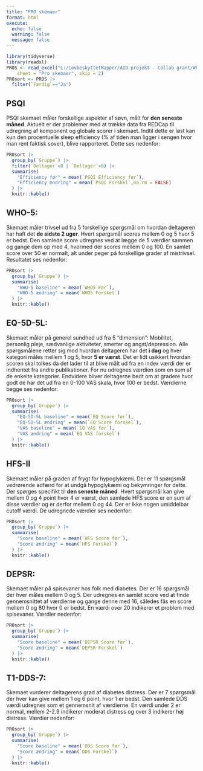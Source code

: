 ```yaml
---
title: "PRO skemaer"
format: html
execute:
  echo: false
  warning: false
  message: false
---
```


```r
library(tidyverse)
library(readxl)
PROS <- read_excel("L:/LovbeskyttetMapper/AID projekt - Collab grant/WP2+3 (AIDBeyond)/AID-BEYOND Trial Master File/16) Data analyser/Analyseskema samlet NY.xlsx", 
    sheet = "Pro skemaer", skip = 2)
PROsort <- PROS |> 
  filter(`Færdig`=="Ja")
```

## PSQI
PSQI skemaet måler forskellige aspekter af søvn, målt for **den seneste måned**. Aktuelt er der problemer med at trække data fra REDCap til udregning af komponent og globale scorer i skemaet. Indtil dette er løst kan kun den procentuelle sleep efficiency (% af tiden man ligger i sengen hvor man rent faktisk sover), blive rapporteret. Dette ses nedenfor:
```r
PROsort |> 
  group_by(`Gruppe`) |> 
  filter(`Deltager`<8 | `Deltager`>8) |> 
  summarise(
    "Efficiency før" = mean(`PSQI Efficiency før`),
    "Efficiency ændring" = mean(`PSQI Forskel`,na.rm = FALSE)
  ) |> 
  knitr::kable()
```

## WHO-5:
Skemaet måler trivsel ud fra 5 forskellige spørgsmål om hvordan deltageren har haft det **de sidste 2 uger**. Hvert spørgsmål scores mellem 0 og 5 hvor 5 er bedst. Den samlede score udregnes ved at lægge de 5 værdier sammen og gange dem op med 4, hvormed der scores mellem 0 og 100. En samlet score over 50 er normalt, alt under peger på forskellige grader af mistrivsel. Resultatet ses nedenfor:
```r
PROsort |> 
  group_by(`Gruppe`) |> 
  summarise(
    "WHO-5 baseline" = mean(`WHO5 Før`),
    "WHO-5 ændring" = mean(`WHO5 Forskel`)
  ) |> 
  knitr::kable()
```

## EQ-5D-5L:
Skemaet måler på generel sundhed ud fra 5 "dimension": Mobilitet, personlig pleje, sædvanlige aktiviteter, smerter og angst/depression. Alle spørgsmålene retter sig mod hvordan deltageren har det **i dag** og hver kategori måles mellem 1 og 5, hvor **5 er værst**. Det er lidt usikkert hvordan scoren skal tolkes da det lader til at blive målt ud fra en index værdi der er indhentet fra andre publikationer. For nu udregnes værdien som en sum af de enkelte kategorier. Endvidere bliver deltagerne bedt om at gradere hvor godt de har det ud fra en 0-100 VAS skala, hvor 100 er bedst. Værdierne begge ses nedenfor:
```r
PROsort |> 
  group_by(`Gruppe`) |> 
  summarise(
    "EQ-5D-5L baseline" = mean(`EQ Score før`),
    "EQ-5D-5L ændring" = mean(`EQ Score forskel`),
    "VAS baseline" = mean(`EQ VAS før`),
    "VAS ændring" = mean(`EQ VAS forskel`)
  ) |> 
  knitr::kable()
```

## HFS-II
Skemaet måler på graden af frygt for hypoglykæmi. Der er 11 spørgsmål vedrørende adfærd for at undgå hypoglykæmi og bekymringer for dette. Der spørges specifikt til **den seneste måned**. Hvert spørgsmål kan give mellem 0 og 4 point hvor 4 er værst, den samlede HFS score er en sum af disse værdier og er derfor mellem 0 og 44. Der er ikke nogen umiddelbar cutoff værdi. De udregnede værdier ses nedenfor:
```r
PROsort |> 
  group_by(`Gruppe`) |> 
  summarise(
    "Score baseline" = mean(`HFS Score før`),
    "Score ændring" = mean(`HFS Forskel`)
  ) |> 
  knitr::kable()
```

## DEPSR:
Skemaet måler på spisevaner hos folk med diabetes. Der er 16 spørgsmål der hver måles mellem 0 og 5. Der udregnes en samlet score ved at finde gennemsnittet af værdierne og gange denne med 16, således fås en score mellem 0 og 80 hvor 0 er bedst. En værdi over 20 indikerer et problem med spisevaner. Værdier nedenfor:
```r
PROsort |> 
  group_by(`Gruppe`) |> 
  summarise(
    "Score baseline" = mean(`DEPSR Score før`),
    "Score ændring" = mean(`DEPSR Forskel`)
  ) |> 
  knitr::kable()
```

## T1-DDS-7:
Skemaet vurderer deltagerens grad af diabetes distress. Der er 7 spørgsmål der hver kan give mellem 1 og 6 point, hvor 1 er bedst. Den samlede DDS værdi udregnes som et gennemsnit af værdierne. En værdi under 2 er normal, mellem 2-2.9 indikerer moderat distress og over 3 indikerer høj distress. Værdier nedenfor:
```r
PROsort |> 
  group_by(`Gruppe`) |> 
  summarise(
    "Score baseline" = mean(`DDS Score før`),
    "Score ændring" = mean(`DDS Forskel`)
  ) |> 
  knitr::kable()
```
